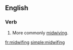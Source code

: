 ==English==

===Verb===
{{head|en}}

# {{context|rare|lang=en}} {{present participle of|midwife|lang=en}} More commonly [[midwiving]].

[[fr:midwifing]]
[[simple:midwifing]]